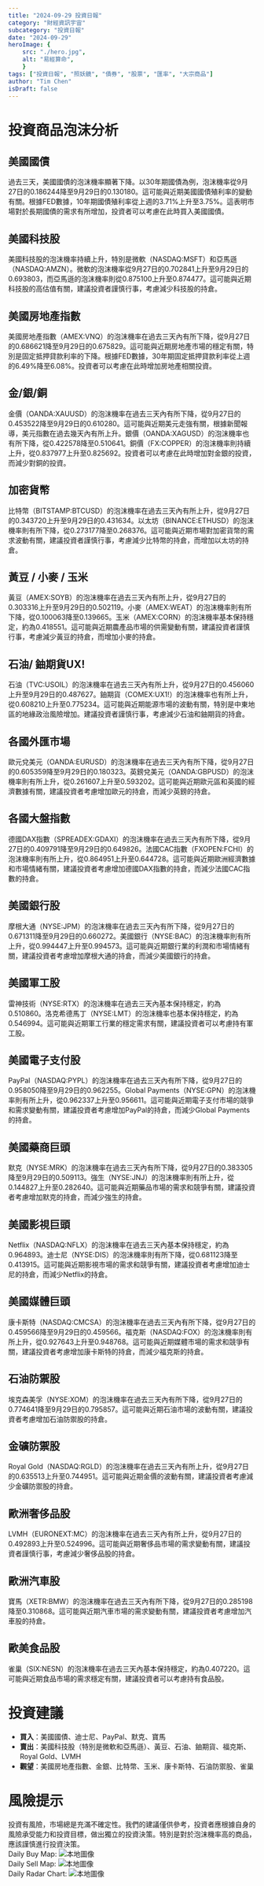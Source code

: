 ```yaml
---
title: "2024-09-29 投資日報"
category: "財經資訊宇宙"
subcategory: "投資日報"
date: "2024-09-29"
heroImage: {
    src: "./hero.jpg",
    alt: "易經算命",
    }
tags: ["投資日報", "照妖鏡", "債券", "股票", "匯率", "大宗商品"]
author: "Tim Chen"
isDraft: false
---
```

# 投資商品泡沫分析

## 美國國債
過去三天，美國國債的泡沫機率顯著下降。以30年期國債為例，泡沫機率從9月27日的0.186244降至9月29日的0.130180。這可能與近期美國國債殖利率的變動有關。根據FED數據，10年期國債殖利率從上週的3.71%上升至3.75%。這表明市場對於長期國債的需求有所增加，投資者可以考慮在此時買入美國國債。

## 美國科技股
美國科技股的泡沫機率持續上升，特別是微軟（NASDAQ:MSFT）和亞馬遜（NASDAQ:AMZN）。微軟的泡沫機率從9月27日的0.702841上升至9月29日的0.693803，而亞馬遜的泡沫機率則從0.875100上升至0.874477。這可能與近期科技股的高估值有關，建議投資者謹慎行事，考慮減少科技股的持倉。

## 美國房地產指數
美國房地產指數（AMEX:VNQ）的泡沫機率在過去三天內有所下降，從9月27日的0.686621降至9月29日的0.675829。這可能與近期房地產市場的穩定有關，特別是固定抵押貸款利率的下降。根據FED數據，30年期固定抵押貸款利率從上週的6.49%降至6.08%。投資者可以考慮在此時增加房地產相關投資。

## 金/銀/銅
金價（OANDA:XAUUSD）的泡沫機率在過去三天內有所下降，從9月27日的0.453522降至9月29日的0.610280。這可能與近期美元走強有關，根據新聞報導，美元指數在過去幾天內有所上升。銀價（OANDA:XAGUSD）的泡沫機率也有所下降，從0.422578降至0.510641。銅價（FX:COPPER）的泡沫機率則持續上升，從0.837977上升至0.825692。投資者可以考慮在此時增加對金銀的投資，而減少對銅的投資。

## 加密貨幣
比特幣（BITSTAMP:BTCUSD）的泡沫機率在過去三天內有所上升，從9月27日的0.343720上升至9月29日的0.431634。以太坊（BINANCE:ETHUSD）的泡沫機率則有所下降，從0.273177降至0.268376。這可能與近期市場對加密貨幣的需求波動有關，建議投資者謹慎行事，考慮減少比特幣的持倉，而增加以太坊的持倉。

## 黃豆 / 小麥 / 玉米
黃豆（AMEX:SOYB）的泡沫機率在過去三天內有所上升，從9月27日的0.303316上升至9月29日的0.502119。小麥（AMEX:WEAT）的泡沫機率則有所下降，從0.100063降至0.139665。玉米（AMEX:CORN）的泡沫機率基本保持穩定，約為0.418551。這可能與近期農產品市場的供需變動有關，建議投資者謹慎行事，考慮減少黃豆的持倉，而增加小麥的持倉。

## 石油/ 鈾期貨UX!
石油（TVC:USOIL）的泡沫機率在過去三天內有所上升，從9月27日的0.456060上升至9月29日的0.487627。鈾期貨（COMEX:UX1!）的泡沫機率也有所上升，從0.608210上升至0.775234。這可能與近期能源市場的波動有關，特別是中東地區的地緣政治風險增加。建議投資者謹慎行事，考慮減少石油和鈾期貨的持倉。

## 各國外匯市場
歐元兌美元（OANDA:EURUSD）的泡沫機率在過去三天內有所下降，從9月27日的0.605359降至9月29日的0.180323。英鎊兌美元（OANDA:GBPUSD）的泡沫機率則有所上升，從0.261607上升至0.593202。這可能與近期歐元區和英國的經濟數據有關，建議投資者考慮增加歐元的持倉，而減少英鎊的持倉。

## 各國大盤指數
德國DAX指數（SPREADEX:GDAXI）的泡沫機率在過去三天內有所下降，從9月27日的0.409791降至9月29日的0.649826。法國CAC指數（FXOPEN:FCHI）的泡沫機率則有所上升，從0.864951上升至0.644728。這可能與近期歐洲經濟數據和市場情緒有關，建議投資者考慮增加德國DAX指數的持倉，而減少法國CAC指數的持倉。

## 美國銀行股
摩根大通（NYSE:JPM）的泡沫機率在過去三天內有所下降，從9月27日的0.671311降至9月29日的0.660272。美國銀行（NYSE:BAC）的泡沫機率則有所上升，從0.994447上升至0.994573。這可能與近期銀行業的利潤和市場情緒有關，建議投資者考慮增加摩根大通的持倉，而減少美國銀行的持倉。

## 美國軍工股
雷神技術（NYSE:RTX）的泡沫機率在過去三天內基本保持穩定，約為0.510860。洛克希德馬丁（NYSE:LMT）的泡沫機率也基本保持穩定，約為0.546994。這可能與近期軍工行業的穩定需求有關，建議投資者可以考慮持有軍工股。

## 美國電子支付股
PayPal（NASDAQ:PYPL）的泡沫機率在過去三天內有所下降，從9月27日的0.958050降至9月29日的0.962255。Global Payments（NYSE:GPN）的泡沫機率則有所上升，從0.962337上升至0.956611。這可能與近期電子支付市場的競爭和需求變動有關，建議投資者考慮增加PayPal的持倉，而減少Global Payments的持倉。

## 美國藥商巨頭
默克（NYSE:MRK）的泡沫機率在過去三天內有所下降，從9月27日的0.383305降至9月29日的0.509113。強生（NYSE:JNJ）的泡沫機率則有所上升，從0.144827上升至0.282640。這可能與近期藥品市場的需求和競爭有關，建議投資者考慮增加默克的持倉，而減少強生的持倉。

## 美國影視巨頭
Netflix（NASDAQ:NFLX）的泡沫機率在過去三天內基本保持穩定，約為0.964893。迪士尼（NYSE:DIS）的泡沫機率則有所下降，從0.681123降至0.413915。這可能與近期影視市場的需求和競爭有關，建議投資者考慮增加迪士尼的持倉，而減少Netflix的持倉。

## 美國媒體巨頭
康卡斯特（NASDAQ:CMCSA）的泡沫機率在過去三天內有所下降，從9月27日的0.459566降至9月29日的0.459566。福克斯（NASDAQ:FOX）的泡沫機率則有所上升，從0.927643上升至0.948768。這可能與近期媒體市場的需求和競爭有關，建議投資者考慮增加康卡斯特的持倉，而減少福克斯的持倉。

## 石油防禦股
埃克森美孚（NYSE:XOM）的泡沫機率在過去三天內有所下降，從9月27日的0.774641降至9月29日的0.795857。這可能與近期石油市場的波動有關，建議投資者考慮增加石油防禦股的持倉。

## 金礦防禦股
Royal Gold（NASDAQ:RGLD）的泡沫機率在過去三天內有所上升，從9月27日的0.635513上升至0.744951。這可能與近期金價的波動有關，建議投資者考慮減少金礦防禦股的持倉。

## 歐洲奢侈品股
LVMH（EURONEXT:MC）的泡沫機率在過去三天內有所上升，從9月27日的0.492893上升至0.524996。這可能與近期奢侈品市場的需求變動有關，建議投資者謹慎行事，考慮減少奢侈品股的持倉。

## 歐洲汽車股
寶馬（XETR:BMW）的泡沫機率在過去三天內有所下降，從9月27日的0.285198降至0.310868。這可能與近期汽車市場的需求變動有關，建議投資者考慮增加汽車股的持倉。

## 歐美食品股
雀巢（SIX:NESN）的泡沫機率在過去三天內基本保持穩定，約為0.407220。這可能與近期食品市場的需求穩定有關，建議投資者可以考慮持有食品股。

# 投資建議
- **買入**：美國國債、迪士尼、PayPal、默克、寶馬
- **賣出**：美國科技股（特別是微軟和亞馬遜）、黃豆、石油、鈾期貨、福克斯、Royal Gold、LVMH
- **觀望**：美國房地產指數、金銀、比特幣、玉米、康卡斯特、石油防禦股、雀巢

# 風險提示
投資有風險，市場總是充滿不確定性。我們的建議僅供參考，投資者應根據自身的風險承受能力和投資目標，做出獨立的投資決策。特別是對於泡沫機率高的商品，應該謹慎進行投資決策。
<br />
Daily Buy Map:
![本地圖像](./buyMap.svg)
<br />
Daily Sell Map:
![本地圖像](./sellMap.svg)
<br />
Daily Radar Chart:
![本地圖像](./radar.svg)
<br />
